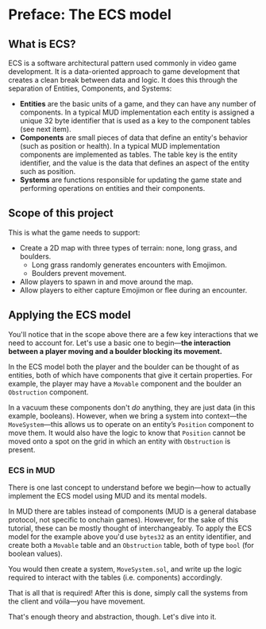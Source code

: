 # Preface: The ECS model

## What is ECS?

ECS is a software architectural pattern used commonly in video game development. It is a data-oriented approach to game development that creates a clean break between data and logic. It does this through the separation of Entities, Components, and Systems:

- **Entities** are the basic units of a game, and they can have any number of components.
  In a typical MUD implementation each entity is assigned a unique 32 byte identifier that is used as a key to the component tables (see next item).
- **Components** are small pieces of data that define an entity's behavior (such as position or health).
  In a typical MUD implementation components are implemented as tables.
  The table key is the entity identifier, and the value is the data that defines an aspect of the entity such as position.
- **Systems** are functions responsible for updating the game state and performing operations on entities and their components.

## Scope of this project

This is what the game needs to support:

- Create a 2D map with three types of terrain: none, long grass, and boulders.
  - Long grass randomly generates encounters with Emojimon.
  - Boulders prevent movement.
- Allow players to spawn in and move around the map.
- Allow players to either capture Emojimon or flee during an encounter.

## Applying the ECS model

You'll notice that in the scope above there are a few key interactions that we need to account for. Let's use a basic one to begin—**the interaction between a player moving and a boulder blocking its movement.**

In the ECS model both the player and the boulder can be thought of as entities, both of which have components that give it certain properties. For example, the player may have a `Movable` component and the boulder an `Obstruction` component.

In a vacuum these components don't _do_ anything, they are just data (in this example, booleans). However, when we bring a system into context—the `MoveSystem`—this allows us to operate on an entity’s `Position` component to move them. It would also have the logic to know that `Position` cannot be moved onto a spot on the grid in which an entity with `Obstruction` is present.

### ECS in MUD

There is one last concept to understand before we begin—how to actually implement the ECS model using MUD and its mental models.

In MUD there are tables instead of components (MUD is a general database protocol, not specific to onchain games).
However, for the sake of this tutorial, these can be mostly thought of interchangeably.
To apply the ECS model for the example above you'd use `bytes32` as an entity identifier, and create both a `Movable` table and an `Obstruction` table, both of type `bool` (for boolean values).

You would then create a system, `MoveSystem.sol`, and write up the logic required to interact with the tables (i.e. components) accordingly.

That is all that is required! After this is done, simply call the systems from the client and vóila—you have movement.

That's enough theory and abstraction, though. Let's dive into it.
